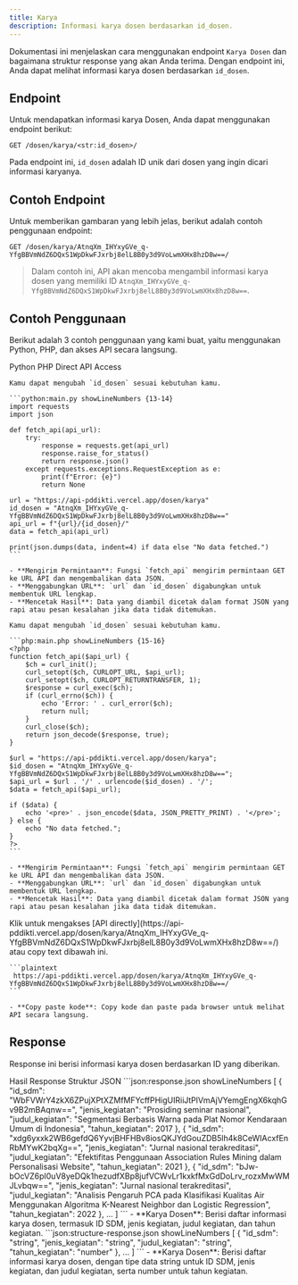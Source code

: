 ```yaml
---
title: Karya
description: Informasi karya dosen berdasarkan id_dosen.
---
```


Dokumentasi ini menjelaskan cara menggunakan endpoint `Karya Dosen` dan bagaimana struktur response yang akan Anda terima. Dengan endpoint ini, Anda dapat melihat informasi karya dosen berdasarkan `id_dosen`.

## Endpoint

Untuk mendapatkan informasi karya Dosen, Anda dapat menggunakan endpoint berikut:

```plaintext
GET /dosen/karya/<str:id_dosen>/
```

Pada endpoint ini, `id_dosen` adalah ID unik dari dosen yang ingin dicari informasi karyanya.

## Contoh Endpoint

Untuk memberikan gambaran yang lebih jelas, berikut adalah contoh penggunaan endpoint:

```plaintext
GET /dosen/karya/AtnqXm_IHYxyGVe_q-YfgBBVmNdZ6DQxS1WpDkwFJxrbj8elL8B0y3d9VoLwmXHx8hzD8w==/
```

> Dalam contoh ini, API akan mencoba mengambil informasi karya dosen yang memiliki ID `AtnqXm_IHYxyGVe_q-YfgBBVmNdZ6DQxS1WpDkwFJxrbj8elL8B0y3d9VoLwmXHx8hzD8w==`.

## Contoh Penggunaan

Berikut adalah 3 contoh penggunaan yang kami buat, yaitu menggunakan Python, PHP, dan akses API secara langsung.

<Tabs defaultValue="python" className="pt-5 pb-1">
  <TabsList>
    <TabsTrigger value="python">Python</TabsTrigger>
    <TabsTrigger value="php">PHP</TabsTrigger>
    <TabsTrigger value="direct">Direct API Access</TabsTrigger>
  </TabsList>
  <TabsContent value="python">

    Kamu dapat mengubah `id_dosen` sesuai kebutuhan kamu.

    ```python:main.py showLineNumbers {13-14}
    import requests
    import json

    def fetch_api(api_url):
        try:
            response = requests.get(api_url)
            response.raise_for_status()
            return response.json()
        except requests.exceptions.RequestException as e:
            print(f"Error: {e}")
            return None

    url = "https://api-pddikti.vercel.app/dosen/karya"
    id_dosen = "AtnqXm_IHYxyGVe_q-YfgBBVmNdZ6DQxS1WpDkwFJxrbj8elL8B0y3d9VoLwmXHx8hzD8w=="
    api_url = f"{url}/{id_dosen}/"
    data = fetch_api(api_url)

    print(json.dumps(data, indent=4) if data else "No data fetched.")
    ```

    - **Mengirim Permintaan**: Fungsi `fetch_api` mengirim permintaan GET ke URL API dan mengembalikan data JSON.
    - **Menggabungkan URL**: `url` dan `id_dosen` digabungkan untuk membentuk URL lengkap.
    - **Mencetak Hasil**: Data yang diambil dicetak dalam format JSON yang rapi atau pesan kesalahan jika data tidak ditemukan.
  </TabsContent>
  <TabsContent value="php">

    Kamu dapat mengubah `id_dosen` sesuai kebutuhan kamu.

    ```php:main.php showLineNumbers {15-16}
    <?php
    function fetch_api($api_url) {
        $ch = curl_init();
        curl_setopt($ch, CURLOPT_URL, $api_url);
        curl_setopt($ch, CURLOPT_RETURNTRANSFER, 1);
        $response = curl_exec($ch);
        if (curl_errno($ch)) {
            echo 'Error: ' . curl_error($ch);
            return null;
        }
        curl_close($ch);
        return json_decode($response, true);
    }

    $url = "https://api-pddikti.vercel.app/dosen/karya";
    $id_dosen = "AtnqXm_IHYxyGVe_q-YfgBBVmNdZ6DQxS1WpDkwFJxrbj8elL8B0y3d9VoLwmXHx8hzD8w==";
    $api_url = $url . '/' . urlencode($id_dosen) . '/';
    $data = fetch_api($api_url);

    if ($data) {
        echo '<pre>' . json_encode($data, JSON_PRETTY_PRINT) . '</pre>';
    } else {
        echo "No data fetched.";
    }
    ?>
    ```

    - **Mengirim Permintaan**: Fungsi `fetch_api` mengirim permintaan GET ke URL API dan mengembalikan data JSON.
    - **Menggabungkan URL**: `url` dan `id_dosen` digabungkan untuk membentuk URL lengkap.
    - **Mencetak Hasil**: Data yang diambil dicetak dalam format JSON yang rapi atau pesan kesalahan jika data tidak ditemukan.
  </TabsContent>
  <TabsContent value="direct">
    Klik untuk mengakses [API directly](https://api-pddikti.vercel.app/dosen/karya/AtnqXm_IHYxyGVe_q-YfgBBVmNdZ6DQxS1WpDkwFJxrbj8elL8B0y3d9VoLwmXHx8hzD8w==/) atau copy text dibawah ini.

    ```plaintext
     https://api-pddikti.vercel.app/dosen/karya/AtnqXm_IHYxyGVe_q-YfgBBVmNdZ6DQxS1WpDkwFJxrbj8elL8B0y3d9VoLwmXHx8hzD8w==/
    ```

    - **Copy paste kode**: Copy kode dan paste pada browser untuk melihat API secara langsung.
  </TabsContent>
</Tabs>

## Response

Response ini berisi informasi karya dosen berdasarkan ID yang diberikan.

<Tabs defaultValue="hasil" className="pt-5 pb-1">
  <TabsList>
    <TabsTrigger value="hasil">Hasil Response</TabsTrigger>
    <TabsTrigger value="struktur">Struktur JSON</TabsTrigger>
  </TabsList>
  <TabsContent value="hasil">
    ```json:response.json showLineNumbers
    [
        {
            "id_sdm": "WbFVWrY4zkX6ZPujXPtXZMfMFYcffPHigUIRiiJtPlVmAjVYemgEngX6kqhGv9B2mBAqnw==",
            "jenis_kegiatan": "Prosiding seminar nasional",
            "judul_kegiatan": "Segmentasi Berbasis Warna pada Plat Nomor Kendaraan Umum di Indonesia",
            "tahun_kegiatan": 2017
        },
        {
            "id_sdm": "xdg6yxxk2WB6gefdQ6YyvjBHFHBv8iosQKJYdGouZDB5lh4k8CeWIAcxfEnRbMYwK2bqXg==",
            "jenis_kegiatan": "Jurnal nasional terakreditasi",
            "judul_kegiatan": "Efektifitas Penggunaan Association Rules Mining dalam Personalisasi Website",
            "tahun_kegiatan": 2021
        },
        {
            "id_sdm": "bJw-bOcVZ6pI0uV8yeDQk1hezudfXBp8jufVCWvLr1kxkfMxGdDoLrv_rozxMwWMJLvbqw==",
            "jenis_kegiatan": "Jurnal nasional terakreditasi",
            "judul_kegiatan": "Analisis Pengaruh PCA pada Klasifikasi Kualitas Air Menggunakan Algoritma K-Nearest Neighbor dan Logistic Regression",
            "tahun_kegiatan": 2022
        },
        ...
    ]
    ```
    - **Karya Dosen**: Berisi daftar informasi karya dosen, termasuk ID SDM, jenis kegiatan, judul kegiatan, dan tahun kegiatan.
  </TabsContent>
  <TabsContent value="struktur">
    ```json:structure-response.json showLineNumbers
    [
        {
           "id_sdm": "string",
            "jenis_kegiatan": "string",
            "judul_kegiatan": "string",
            "tahun_kegiatan": "number"
        },
        ...
    ]
    ```
    - **Karya Dosen**: Berisi daftar informasi karya dosen, dengan tipe data string untuk ID SDM, jenis kegiatan, dan judul kegiatan, serta number untuk tahun kegiatan.
  </TabsContent>
</Tabs>